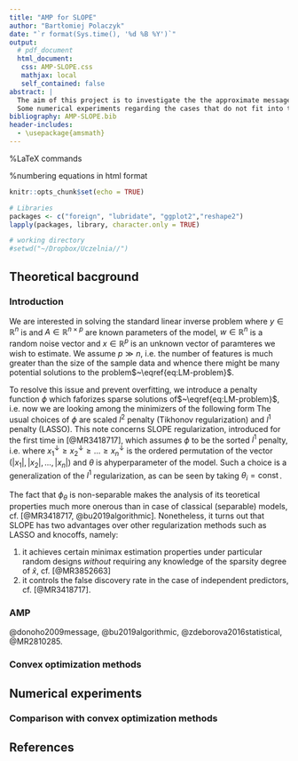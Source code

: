 ```yaml
---
title: "AMP for SLOPE"
author: "Bartłomiej Polaczyk"
date: "`r format(Sys.time(), '%d %B %Y')`"
output: 
  # pdf_document
  html_document:
   css: AMP-SLOPE.css
   mathjax: local
   self_contained: false
abstract: |
  The aim of this project is to investigate the the approximate message passing algorithm for SLOPE regularization problem based on [@bu2019algorithmic] and compare it with classical convex optimization methods.
  Some numerical experiments regarding the cases that do not fit into the theoretical framework of [@bu2019algorithmic] are also performed and analyzed.
bibliography: AMP-SLOPE.bib
header-includes:
  - \usepackage{amsmath}
---
```

%LaTeX commands
\newcommand{\R}{\mathbb{R}}
\newcommand{\E}{\mathbb{E}}

%numbering equations in html format
<script type="text/x-mathjax-config">
MathJax.Hub.Config({
  TeX: { equationNumbers: { autoNumber: "AMS" } }
});
</script>

```r
knitr::opts_chunk$set(echo = TRUE)

# Libraries
packages <- c("foreign", "lubridate", "ggplot2","reshape2")
lapply(packages, library, character.only = TRUE)

# working directory
#setwd("~/Dropbox/Uczelnia//")
```


## Theoretical bacground
### Introduction
We are interested in solving the standard linear inverse problem
\begin{equation}\label{eq:LM-problem} 
  y = Ax + w,
\end{equation}
where $y\in \R^n$ is  and $A\in\R^{n\times p}$ are known parameters of the model, $w\in\R^n$ is a random noise vector and $x\in\R^p$ is an unknown vector of paramteres we wish to estimate.
We assume $p\gg n$, i.e. the number of features is much greater than the size of the sample data and whence there might be many potential solutions to the problem$~\eqref{eq:LM-problem}$.

To resolve this issue and prevent overfitting, we introduce a penalty function $\phi$ which faforizes sparse solutions of$~\eqref{eq:LM-problem}$, i.e. now we are looking among the minimizers of the following form
\begin{equation}
  \widehat{x} = \operatorname*{argmin}_x \{\, \Vert Ax - y \Vert_2^2 + \phi(x) \,\}.
\end{equation}
The usual choices of $\phi$ are scaled $l^2$ penalty (Tikhonov regularization) and $l^1$ penalty (LASSO).
This note concerns SLOPE regularization, introduced for the first time in [@MR3418717], which assumes $\phi$ to be the sorted $l^1$ penalty, i.e.
\begin{equation}
  \phi(x)= \phi_{\theta}(x) = \sum_{i=1}^n \theta_ix_i^{\downarrow},
\end{equation}
where $x_1^\downarrow \ge x_2^\downarrow \ge \ldots \ge x_n^\downarrow$ is the ordered permutation of the vector $(\vert x_1\vert,\vert x_2\vert,\ldots,\vert x_n\vert)$ and $\theta$ is ahyperparameter of the model.
Such a choice is a generalization of the $l^1$ regularization, as can be seen by taking $\theta_i=\operatorname{const}$.

The fact that $\phi_\theta$ is non-separable makes the analysis of its teoretical properties much more onerous than in case of classical (separable) models, cf. [@MR3418717, @bu2019algorithmic].
Nonetheless, it turns out that SLOPE has two advantages over other regularization methods such as LASSO and knocoffs, namely:

1. it achieves certain minimax estimation properties under particular random designs *without* requiring any knowledge of the sparsity degree of $\widehat{x}$, cf. [@MR3852663]
2. it controls the false discovery rate in the case of independent predictors, cf. [@MR3418717].

### AMP
@donoho2009message, @bu2019algorithmic, @zdeborova2016statistical, @MR2810285.

### Convex optimization methods

## Numerical experiments

### Comparison with convex optimization methods

## References
